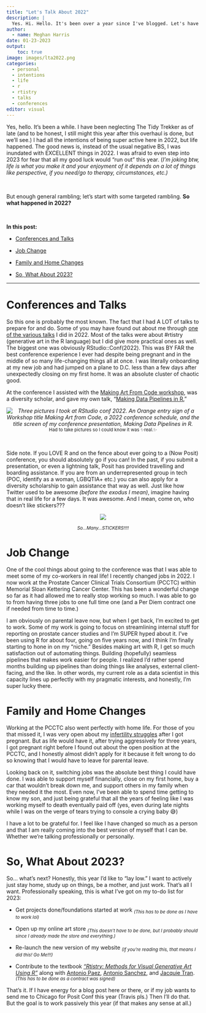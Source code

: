 ```yaml
---
title: "Let's Talk About 2022"
description: |
  Yes. Hi. Hello. It's been over a year since I've blogged. Let's have a chat about 2022. 
author:
  - name: Meghan Harris
date: 01-23-2023
output:
    toc: true
image: images/lta2022.png
categories:
  - personal
  - intentions
  - life
  - r
  - rtistry
  - talks
  - conferences
editor: visual
---
```


Yes, hello. It's been a while. I have been neglecting The Tidy Trekker as of late (and to be honest, I still might this year after this overhaul is done, but we'll see.) I had all the intentions of being super active here in 2022, but life happened. The good news is, instead of the usual negative BS, I was inundated with EXCELLENT things in 2022. I was afraid to even step into 2023 for fear that all my good luck would "run out" this year. (*I'm joking btw, life is what you make it and your enjoyment of it depends on a lot of things like perspective, if you need/go to therapy, circumstances, etc.)*

<br>

But enough general rambling; let's start with some targeted rambling. **So what happened in 2022?**

<br>

**In this post:**

-   [Conferences and Talks]

-   [Job Change]

-   [Family and Home Changes]

-   [So, What About 2023?]

------------------------------------------------------------------------

# Conferences and Talks

So this one is probably the most known. The fact that I had A LOT of talks to prepare for and do. Some of you may have found out about me through [one of the various talks](talks.qmd) I did in 2022. Most of the talks were about #rtistry (generative art in the R language) but I did give more practical ones as well. The biggest one was obviously RStudio::Conf(2022). This was BY FAR the best conference experience I ever had despite being pregnant and in the middle of so many life-changing things all at once. I was literally onboarding at my new job and had jumped on a plane to D.C. less than a few days after unexpectedly closing on my first home. It was an absolute cluster of chaotic good.

At the conference I assisted with the [Making Art From Code workshop](https://art-from-code.netlify.app/), was a diversity scholar, and gave my own talk, "[Making Data Pipelines in R.](talks/pipelines_in_r/pipelines_in_r.qmd)"

<center>*![Three pictures I took at RStudio conf 2022. An Orange entry sign of a Workshop title Making Art from Code, a 2022 conference schedule, and the title screen of my conference presentation, Making Data Pipelines in R.](images/conf_2.png)* <sub>Had to take pictures so I could know it was ✨real.✨</sub> <br></center>

<br>

Side note. If you LOVE R and on the fence about ever going to a (Now Posit) conference, you should absolutely go if you can! In the past, if you submit a presentation, or even a lightning talk, Posit has provided travelling and boarding assistance. If you are from an underrepresented group in tech (POC, identify as a woman, LGBQTIA+ etc.) you can also apply for a diversity scholarship to gain assistance that way as well. Just like how Twitter used to be awesome *(before the exodus I mean)*, imagine having that in real life for a few days. It was awesome. And I mean, come on, who doesn't like stickers???

<center>

![](images/conf_1.png){fig-alt="Three pictures I've taken at the 2022 RStudio conference. A pile of hex stickers on a table, a bathroom mirror selfie of me showing my baby bump before I gave my presentation, and a pile of souvenirs on a bed including generative art pictures, a R Studio cheat sheet, my badge, and some hex stickers."}

<sub>*So...Many...STICKERS!!!!*</sub>

</center>

# Job Change

One of the cool things about going to the conference was that I was able to meet some of my co-workers in real life! I recently changed jobs in 2022. I now work at the Prostate Cancer Clinical Trials Consortium (PCCTC) within Memorial Sloan Kettering Cancer Center. This has been a wonderful change so far as it had allowed me to really stop working so much. I was able to go to from having three jobs to one full time one (and a Per Diem contract one if needed from time to time.)

I am obviously on parental leave now, but when I get back, I'm excited to get to work. Some of my work is going to focus on streamlining internal stuff for reporting on prostate cancer studies and I'm SUPER hyped about it. I've been using R for about four, going on five years now, and I think I'm finally starting to hone in on my "niche." Besides making art with R, I get so much satisfaction out of automating things. Building (hopefully) seamless pipelines that makes work easier for people. I realized I'd rather spend months building up pipelines than doing things like analyses, external client-facing, and the like. In other words, my current role as a data scientist in this capacity lines up perfectly with my pragmatic interests, and honestly, I'm super lucky there.

# Family and Home Changes

Working at the PCCTC also went perfectly with home life. For those of you that missed it, I was very open about my [infertility struggles](https://meghansharris.shinyapps.io/A_Fertility_Journey/?_ga=2.49472864.796738959.1675303563-1161739068.1675303563) after I got pregnant. But as life would have it, after trying aggressively for three years, I got pregnant right before I found out about the open position at the PCCTC, and I honestly almost didn't apply for it because it felt wrong to do so knowing that I would have to leave for parental leave.

Looking back on it, switching jobs was the absolute best thing I could have done. I was able to support myself financially, close on my first home, buy a car that wouldn't break down me, and support others in my family when they needed it the most. Even now, I've been able to spend time getting to know my son, and just being grateful that all the years of feeling like I was working myself to death eventually paid off (yes, even during late nights while I was on the verge of tears trying to console a crying baby 😅)

I have a lot to be grateful for. I feel like I have changed so much as a person and that I am really coming into the best version of myself that I can be. Whether we're talking professionally or personally.

# So, What About 2023?

So... what's next? Honestly, this year I'd like to "lay low." I want to actively just stay home, study up on things, be a mother, and just work. That's all I want. Professionally speaking, this is what I've got on my to-do list for 2023:

-   Get projects done/foundations started at work <sub>*(This has to be done as I have to work lol)*</sub>

-   Open up my online art store <sub>*(This doesn't have to be done, but I probably should since I already made the store and everything.)*</sub>

-   Re-launch the new version of my website <sub>*(If you're reading this, that means I did this! Go Me!!!)*</sub>

-   Contribute to the textbook [*"Rtistry: Methods for Visual Generative Art Using R"*](https://twitter.com/meghansharris/status/1620256954433273859?s=20&t=D2O6oV0SAKmRK4nmZwK_hg) along with [Antonio Paez](https://fosstodon.org/@paezha@mastodon.online), [Antonio Sanchez](https://twitter.com/aschinchon), and [Jacquie Tran](https://fosstodon.org/@jacquietran@mastodon.social). <sub>*(This has to be done as a contract was signed)*</sub>

That's it. If I have energy for a blog post here or there, or if my job wants to send me to Chicago for Posit Conf this year (Travis pls.) Then I'll do that. But the goal is to work passively this year (if that makes any sense at all.)
